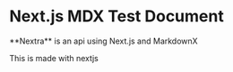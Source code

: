 
# Next.js MDX Test Document

<Callout emoji='🎶'>
    **Nextra** is an api using Next.js and MarkdownX
</Callout>

This is made with nextjs